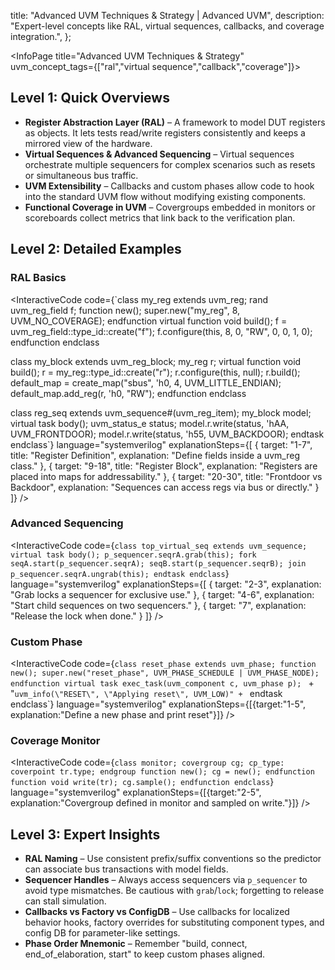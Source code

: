 
  title: "Advanced UVM Techniques & Strategy | Advanced UVM",
  description: "Expert-level concepts like RAL, virtual sequences, callbacks, and coverage integration.",
};

<InfoPage title="Advanced UVM Techniques & Strategy" uvm_concept_tags={["ral","virtual sequence","callback","coverage"]}>

## Level 1: Quick Overviews

- **Register Abstraction Layer (RAL)** – A framework to model DUT registers as objects. It lets tests read/write registers consistently and keeps a mirrored view of the hardware.
- **Virtual Sequences & Advanced Sequencing** – Virtual sequences orchestrate multiple sequencers for complex scenarios such as resets or simultaneous bus traffic.
- **UVM Extensibility** – Callbacks and custom phases allow code to hook into the standard UVM flow without modifying existing components.
- **Functional Coverage in UVM** – Covergroups embedded in monitors or scoreboards collect metrics that link back to the verification plan.

## Level 2: Detailed Examples

### RAL Basics
<InteractiveCode
  code={`class my_reg extends uvm_reg;
  rand uvm_reg_field f;
  function new(); super.new("my_reg", 8, UVM_NO_COVERAGE); endfunction
  virtual function void build();
    f = uvm_reg_field::type_id::create("f");
    f.configure(this, 8, 0, "RW", 0, 0, 1, 0);
  endfunction
endclass

class my_block extends uvm_reg_block;
  my_reg r;
  virtual function void build();
    r = my_reg::type_id::create("r");
    r.configure(this, null);
    r.build();
    default_map = create_map("sbus", 'h0, 4, UVM_LITTLE_ENDIAN);
    default_map.add_reg(r, 'h0, "RW");
  endfunction
endclass

class reg_seq extends uvm_sequence#(uvm_reg_item);
  my_block model;
  virtual task body();
    uvm_status_e status;
    model.r.write(status, 'hAA, UVM_FRONTDOOR);
    model.r.write(status, 'h55, UVM_BACKDOOR);
  endtask
endclass`}
  language="systemverilog"
  explanationSteps={[
    { target: "1-7", title: "Register Definition", explanation: "Define fields inside a uvm_reg class." },
    { target: "9-18", title: "Register Block", explanation: "Registers are placed into maps for addressability." },
    { target: "20-30", title: "Frontdoor vs Backdoor", explanation: "Sequences can access regs via bus or directly." }
  ]}
/>

### Advanced Sequencing
<InteractiveCode
  code={`class top_virtual_seq extends uvm_sequence;
  virtual task body();
    p_sequencer.seqrA.grab(this);
    fork
      seqA.start(p_sequencer.seqrA);
      seqB.start(p_sequencer.seqrB);
    join
    p_sequencer.seqrA.ungrab(this);
  endtask
endclass`}
  language="systemverilog"
  explanationSteps={[
    { target: "2-3", explanation: "Grab locks a sequencer for exclusive use." },
    { target: "4-6", explanation: "Start child sequences on two sequencers." },
    { target: "7", explanation: "Release the lock when done." }
  ]}
/>

### Custom Phase
<InteractiveCode
  code={`class reset_phase extends uvm_phase;
  function new(); super.new("reset_phase", UVM_PHASE_SCHEDULE | UVM_PHASE_NODE); endfunction
  virtual task exec_task(uvm_component c, uvm_phase p);
    ` + "`uvm_info(\"RESET\", \"Applying reset\", UVM_LOW)" + `
  endtask
endclass`}
  language="systemverilog"
  explanationSteps={[{target:"1-5", explanation:"Define a new phase and print reset"}]}
/>

### Coverage Monitor
<InteractiveCode
  code={`class monitor;
  covergroup cg;
    cp_type: coverpoint tr.type;
  endgroup
  function new(); cg = new(); endfunction
  function void write(tr); cg.sample(); endfunction
endclass`}
  language="systemverilog"
  explanationSteps={[{target:"2-5", explanation:"Covergroup defined in monitor and sampled on write."}]}
/>

## Level 3: Expert Insights

- **RAL Naming** – Use consistent prefix/suffix conventions so the predictor can associate bus transactions with model fields.
- **Sequencer Handles** – Always access sequencers via `p_sequencer` to avoid type mismatches. Be cautious with `grab`/`lock`; forgetting to release can stall simulation.
- **Callbacks vs Factory vs ConfigDB** – Use callbacks for localized behavior hooks, factory overrides for substituting component types, and config DB for parameter-like settings.
- **Phase Order Mnemonic** – Remember "build, connect, end_of_elaboration, start" to keep custom phases aligned.

</InfoPage>
